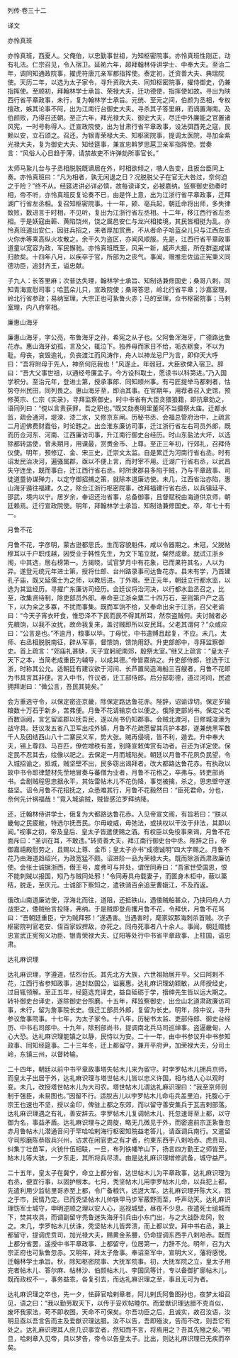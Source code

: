 

列传·卷三十二

译文

亦怜真班

亦怜真班，西夏人。父俺伯，以忠勤事世祖，为知枢密院事。亦怜真班性刚正，动有礼法。仁宗召见，令入宿卫。延祐六年，超拜翰林侍讲学士、中奉大夫。至治二年，调同知通政院事，擢虎符唐兀亲军都指挥使。泰定初，迁资善大夫、典瑞院使。天历二年，以选为太子家令，寻升资政大夫、同知枢密院事，擢侍御史，仍兼指挥使。至顺初，拜翰林学士承旨、荣禄大夫，迁功德使，指挥使如故。寻出为陕西行省平章政事，未行，复为翰林学士承旨。元统、至元之间，伯颜为丞相，专权擅政，嫉其论事不阿，出为江南行台御史大夫。寻杀其子答里麻，而谪置海南。及伯颜败，乃得召还朝。至正六年，拜光禄大夫、御史大夫，尽迁中外廉能之官置诸风宪，一时号称得人。迁宣政院使，出为甘肃行省平章政事，设法弭西羌之寇，民赖以安，立石颂之。召还，为银青荣禄大夫、知枢密院事，提调太医院，寻加金紫光禄大夫，复为御史大夫、知经筵事，兼宣忠斡罗思扈卫亲军指挥使。尝奏言：“风俗人心日趋于薄，请禁故吏不许弹劾所事官长。”

太师马紥儿台与子丞相脱脱既谪居在外，时相欲倾之，嗾人告变，且扳台臣同上奏。亦怜真班曰：“凡为相者，孰无闲退之日？况脱脱父子在官无大咎过，奈何迫之于险？”终不从。经筵进讲必详必慎，故每读译文，必被嘉纳。监察御史劾奏时相，帝不听，亦怜真班反复论奏不已，由是忤上意，出为江浙行省平章政事，迁拜湖广行省左丞相。复召知枢密院事。十一年，颍、亳兵起，朝廷命将出师，多失律致败，数进言于时相，不见听，复出为江浙行省左丞相。十二年，移江西行省左丞相。于是妖寇由蕲、黄陷饶州，饶之属邑安仁与龙兴相接境，其民皆相挺为乱。亦怜真班道出安仁，因驻兵招之，来者厚加赏赉，不从者命子哈蓝朵儿只与江西左丞火你赤等乘高纵火攻散之。余干久为盗区，亦闻风顺服。先是，江西行省平章政事道童以宽容为政，军民懈驰。亦怜真班既至，风采一新，威声大振，所在群盗咸谋归款矣。十四年八月，以疾卒于官，所部为之丧气。事闻，赠推忠佐运正宪秉义同德功臣，追封齐王，谥忠献。

子九人：长答里麻；次普达失理，翰林学士承旨、知制诰兼修国史；桑哥八剌，同知青海宣慰司事；哈蓝朵儿只，宣政院使；桑哥答思，岭北行省平章；沙嘉室理，岭北行省参政；易纳室理，大宗正也可紥鲁火赤；马的室理，佥书枢密院事；马剌室理，内八府宰相。

廉惠山海牙

廉惠山海牙，字公亮，布鲁海牙之孙，希宪之从子也。父阿鲁浑海牙，广德路达鲁花赤。惠山海牙幼孤，言及父，辄泣下。独养母而家日不给，垢衣粝食，不以为耻。母丧，哀毁逾礼，负丧渡江而风涛作，舟人以神龙忌尸为言，即仰天大呼曰：“吾将附母于先人，神奈何厄我也！”风遂止。年弱冠，大臣欲俾入宿卫。辞曰：“吾大父事世祖，以通经号廉孟子。今方设科取士，愿读书以科第进。”乃入国学积分。至治元年，登进士第，授承事郎、同知顺州事。有弓匠提举马都剌者，怙势夺州民田，同列畏之。惠山海牙至，即治其事。在官期年，用荐者召入史馆，预修英宗、仁宗《实录》，寻拜监察御史。时中书省有大臣贪猥狼籍，即抗章劾之，语同列曰：“傥以言责获罪，吾之职也。”既又劾奏明里董阿不当摄祭太庙。迁都水监，疏会通河，堤滦、漆二水，又修京东闸。历秘书丞、会福总管府治中，上疏言二月迎佛费财蠹俗，时论韪之。出佥淮东廉访司事，迁江浙行省左右司员外郎，既而历佥河东、河南、江西廉访司事，升江南行御史台经历。时山东盐法大坏，以选除都转运使，曾未期月，用课最，赏赉金币、上尊。至正三年初，行郊礼，召拜侍仪使。明年，预修辽、金、宋三史，迁崇文太监。自是累迁为河南行省右丞。时有诏发民治决河，遍骚属郡，亟以不便上言，而时宰不用。迁湖广行省右丞，以武昌失守连坐，既而事白，迁江西行省右丞。时所隶郡县多陷于贼，乃与平章政事、司徒道童协谋殚力，以定守御招捕之策，就除本道廉访使。未几，江西省治亦陷，惠山海牙遁往福建。久之，除佥江浙行枢密院事，改拜福建行省右丞，以兵镇延平、邵武，境内以宁。居岁余，奉诏还治省事，总备御事，且督赋税由海道供京师，朝廷赖焉。迁行宣政院使。明年，拜翰林学士承旨、知制诰兼修国史。卒，年七十有一。

月鲁不花

月鲁不花，字彦明，蒙古逊都思氏。生而容貌魁伟，咸以令器期之。未冠，父脱帖穆耳以千户职戍越，因受业于韩性先生，为文下笔立就，粲然成章。就试江浙乡闱，中其选，居右榜第一。方揭晓，试官梦月中有花象，已而果符其名，人以为异。遂登元统元年进士第，授将仕郎、台州路录事司达鲁花赤。县未有学，乃首建孔子庙，既又延儒士为之师，以教后进。丁外艰。至正元年，朝廷立行都水监，以选为其监经历。寻擢广东廉访司经历。会廷议将治河决，以行都水监丞召之，比至，改集贤待制，除吏部员外郎。奉命至江浙籴粟二十四万石，至则第户产之高下，以为籴之多寡，不扰而事集。既而军饷不给，又奉命出籴于江浙，召父老谕曰：“今天子宵衣旰食，惟恐泽不下民而民不得其所耳，然奈盗贼何。夫讨贼者必先粮饷，以我不汝扰，故命我复来，盖讨贼即所以安民耳。父老其谓何？”众咸应曰：“公言是也。”不逾月，粮事以毕。丁母忧，中书遣赙且起复，不应。未几，太师、右丞相脱脱南征，辟从军事，督馈饷，馈饷用舒。升吏部郎中，寻拜监察御史。首上疏言：“郊庙礼甚缺，天子宜躬祀南郊，殷祭太室。”继又上疏言：“皇太子天下之本，当简老成重臣为辅导，以成其德。”帝皆嘉纳之。升吏部侍郎，铨选于江浙，时称其公允。适朝廷有建议欲于河间、长芦置局造海船三百艘者，月鲁不花即为书具言其非便。言入中书，忤议者，迁工部侍郎。后分部彰德，道过河间，民遮拥拜谢曰：“微公言，吾民其毙矣。”

会方重选守令，以保定密迩京畿，除保定路达鲁花赤。陛辞，诏谕谆切。保定岁输粮数十万石于新乡，苦弗便。月鲁不花请输京仓以便之。俄除吏部尚书。保定父老百数诣阙，言乞留监郡以抚吾民，遂以尚书仍知郡事。会贼北渡河，日修城浚濠为战守具。廷议发五省八卫军出戍外镇，月鲁不花疏愿留其兵护本郡，遂兼统黑军数千人及团结西山八十二寨民义军，势大张。贼再侵境，皆不利，遁去。升中奉大夫，锡上尊四、马百匹，僚佐增秩有差，别降宣敕俾赏有功者。召还为详定使。保定民不忍其去，绘像以祀之。去保定一月而城陷矣。朝廷以月鲁不花夙负民望，令入城招谕之，抵城，贼坚壁不出，民多窃出谒拜者。改大都路达鲁花赤。有执政以故中书令耶律楚材先茔地冒奏与蕃僧为业者，月鲁不花格之，卒弗与。转吏部尚书。会剧贼程思忠据永平，其佐雷帖木儿不花伪降，事觉被擒，杀之，思忠壁守遂益坚。诏令月鲁不花招抚之，众悉难其行，月鲁不花毅然曰：“臣死君命，分也，奈何先计祸福哉！”竟入城谕贼，贼皆感泣罗拜纳降。

还，迁翰林侍讲学士，俄复为大都路达鲁花赤。入见帝宣文阁，有旨若曰：“朕以畿甸之民疲敝，特选尔抚吾民。尔毋峻威，毋弛法，或挟权以干汝于非法，其即以闻。”视事之初，帝及皇后、皇太子皆遣使赐之酒。有权臣以免役事来谒，月鲁不花面斥曰：“圣训在耳，不敢违。”转资善大夫，拜江南行御史台中丞。陛辞之日，帝御嘉禧殿慰劳之，且赐以上尊、金币；皇太子亦书“成德诚明”四大字赐之。月鲁不花乃由海道趋绍兴，为政宽猛不颇。诏进阶一品为荣禄大夫。既而除浙西肃政廉访使。会张士诚据浙西，僣王号，度弗可与并处，谓侄同寿曰：“吾家世受国恩，恨不能刺贼以报国，矧乃与贼同处邪！”令同寿具舟载妻子，而匿身木柜中，蔽以藁秸，脱走，至庆元。士诚部下察知之，遣铁骑百余追至曹娥江，不及而返。

俄改山南道廉访使，浮海北而往，道阻，还抵铁山，遇倭贼船甚众，乃挟同舟人力战拒之，倭贼绐言投降，弗纳。于是贼即登舟攫月鲁不花，令拜伏，月鲁不花骂曰：“吾朝廷重臣，宁为贼拜邪！”遂遇害。当遇害时，麾家奴那海刺杀首贼。次子枢密院判官老安、侄百家奴捍敌，亦死之。同舟死事者八十余人。事闻，朝廷赠摅忠宣武正宪徇义功臣、银青荣禄大夫、辽阳等处行中书省平章政事、上柱国，谥忠肃。

达礼麻识理

达礼麻识理，字遵道，怯烈台氏。其先北方大族，六世祖始居开平。父曰阿剌不花，江西行省参知政事，追封赵国公，谥襄惠。达礼麻识理幼颖敏，从师授经史，过目辄领解。至正五年，经筵选充译史，益自砥砺于学，搢绅先生皆以远大期之。转补御史台译史，遂除御史台照磨。十五年，拜监察御史，出佥山北道肃政廉访司事，未行，留为詹事院长史。俄迁工部员外郎，复留为长史。明年，除中议，寻升参议詹事院事。十七年，为太子家令。十八年，历秘书太监、吏部侍郎、御史台经历、中书右司郎中。十九年，除刑部尚书，提调南北兵马司巡绰事。盗逼畿甸，人心大恐。达礼麻识理能镇之以静，民恃以为安。二十一年，由中书参议升中书参知政事、同知经筵事。二十三年冬，迁上都留守，兼开平府尹，加荣禄大夫，分司土岭，东镇三州，以督转输。

二十四年，朝廷以前中书平章政事塔失帖木儿来为留守。时孛罗帖木儿拥兵京师，而皇太子出居于外，达礼麻识理与塔世帖木儿皆以忠义许国，相与结人心以观时变。未几，改授塔世帖木儿为大司农。塔世帖木儿谓达礼麻识理曰：“我至京师则制于强臣，未易图也。”因留不行。适脱吉儿以孛罗帖木儿命屯兵盖里泊，托腹心于宗王也速也不坚，授以金印，俾驻上都之东郊，而以留守善安集兵于瓦吉剌部落。达礼麻识理遇之有礼，善安辞去。孛罗帖木儿复调帖木儿、托忽速哥至上都，以守御为名，事益矛盾。达礼麻识理与之周旋，略无几微见于外，而密遣前宗正紥鲁忽赤月鲁帖木儿潜通音问于罕哈哈剌海行枢密知院益老答儿，请亟调兵南行。又遣留守司照磨陈恭取兵兴州，访求在闲官吏之有才者，约束东西手八剌哈赤、虎贲司、纠集丁壮苗军，火铳什伍相联，一旦，布列铁幡竿山下，扬言四方勤王之师皆至，帖木儿等大骇，一夕东走，其所将兵尽溃。由是达礼麻识理增修武备，城守益严。

二十五年，皇太子在冀宁，命立上都分省，达世帖木儿为平章政事，达礼麻识理为右丞，便宜行事，以固护根本。七月，秃坚帖木儿用孛罗帖木儿命，以兵犯上都，先遣利用少监帖里哥赤至上都，令广备粮饩，远迓大军。达礼麻识理开陈大义，戮之于市，民情乃定。已而秃坚帖木儿帅铁甲马步军蔽野而至，呼声动天。达礼麻识理饬军士城守，申明逆顺之理以安人心，巡视城壁，昼夜不少息。夜遣死士缒城而下，焚其攻具，而调副留守秃鲁迷失海牙引兵由小东门出，与之大战卧龙冈，败之。未几，孛罗帖木儿伏诛，秃坚帖木儿皆奔溃，而上都以安。拜中书右丞，兼上都留守，提调虎贲司，加光禄大夫，赐黄金系腰，仍命提调东西手八剌哈赤。既而上都分省罢，遥授中书平章政事、上都留守，位居第一，力辞不允。明年，召为大宗正府也可紥鲁忽赤。又明年，拜太子詹事。奉诏至军中，宣明大义，藩将感悦。迁翰林学士承旨。秋，除知枢密院事、大抚军院事。初，大抚军院之立，皇太子用完者帖木儿、答尔麻、帖林沙、伯颜帖木儿、李国凤等计，专以备御扩廓帖木儿，既而政权不一，事务益乖，各复引去，而达礼麻识理之至，事且无可为者。

达礼麻识理之卒也，先一夕，怯薛官哈剌章者，阿儿剌氏阿鲁图孙也，夜梦太祖召见，语之曰：“我以勤劳取天下，以传于妥欢帖睦尔。而爱猷识理达腊不克肖似，废坏我家法，苟不即收图，天命不可保矣。尔吾功臣之后，且诚实，故召汝语，汝明旦亟以吾言告而主及爱猷识理达腊。汝不以告，吾即殛汝，告而不改，则吾它有处之。达礼麻识理其人庶几识事宜者，然知而不言，将焉用之？吾其先殛之矣。”明旦，哈剌章入见帝，具以梦告，帝令以告皇太子。比出，则达礼麻识理已无疾而卒矣。

